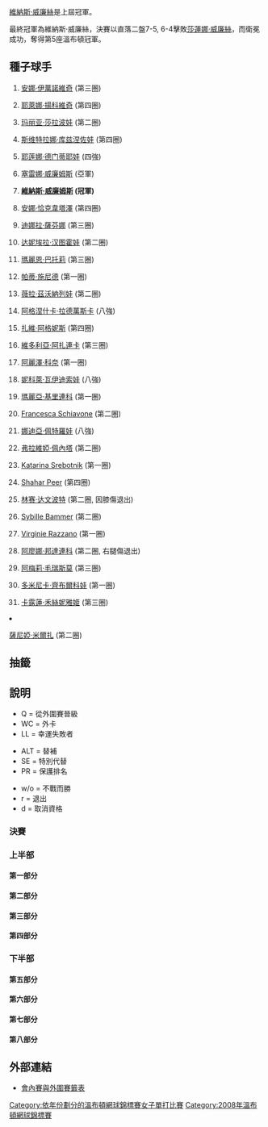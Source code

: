 {{noteTA
|G1=Tennis
|1=zh-hans:圈;zh-hant:轮
|2=zh-hans:半区;zh-hant:半部;
|3=zh-hans:半决赛;zh-hk:準決賽;zh-tw:四強;
|4=zh-hans:半準决赛;zh-hk:半準決賽;zh-tw:八強;
|5=zh-hans:温布尔登;zh-hk:溫布頓;zh-tw:溫布頓;
}}

{{GrandSlamEvents|2008|溫布頓網球錦標賽|
 | defchamp = {{flagicon|USA}} [[維納斯·威廉絲|維納斯·威廉絲]]
 | champ = {{flagicon|USA}} [[維納斯·威廉絲|維納斯·威廉絲]]
 | runner = {{flagicon|USA}} [[莎蓮娜·威廉絲|莎蓮娜·威廉絲]]
 | score = 7-5, 6-4
}}

{{noteTA|G1=Tennis}}

{{main|2008年溫布頓網球錦標賽}}

[[維納斯·威廉絲|維納斯·威廉絲]]是上屆冠軍。

最終冠軍為維納斯·威廉絲，決賽以直落二盤7-5, 6-4擊敗[[莎蓮娜·威廉絲|莎蓮娜·威廉絲]]，而衛冕成功，奪得第5座溫布頓冠軍。

== 種子球手 ==
{{col-begin}}
{{col-2}}
#{{flagicon|SRB}} [[安娜·伊萬諾維奇|安娜·伊萬諾維奇]] (第三圈)
#{{flagicon|SRB}} [[耶萊娜·揚科維奇|耶萊娜·揚科維奇]] (第四圈)
#{{flagicon|RUS}} [[玛丽亚·莎拉波娃|玛丽亚·莎拉波娃]] (第二圈)
#{{flagicon|RUS}} [[斯维特拉娜·库兹涅佐娃|斯维特拉娜·库兹涅佐娃]] (第四圈)
#{{flagicon|RUS}} [[耶莲娜·德门蒂耶娃|耶莲娜·德门蒂耶娃]] (四強)
#{{flagicon|USA}} [[塞雷娜·威廉姆斯|塞雷娜·威廉姆斯]] (亞軍)
#{{flagicon|USA}} '''[[維納斯·威廉姆斯|維納斯·威廉姆斯]] (冠軍)'''
#{{flagicon|RUS}} [[安娜·恰克韋塔澤|安娜·恰克韋塔澤]] (第四圈)
#{{flagicon|RUS}} [[迪娜拉·薩芬娜|迪娜拉·薩芬娜]] (第三圈)
#{{flagicon|SVK}} [[达妮埃拉·汉图霍娃|达妮埃拉·汉图霍娃]] (第二圈)
#{{flagicon|FRA}} [[瑪麗恩·巴托莉|瑪麗恩·巴托莉]] (第三圈)
#{{flagicon|SUI}} [[帕蒂·施尼德|帕蒂·施尼德]] (第一圈)
#{{flagicon|RUS}} [[薇拉·茲沃納列娃|薇拉·茲沃納列娃]] (第二圈)
#{{flagicon|POL}} [[阿格涅什卡·拉德萬斯卡|阿格涅什卡·拉德萬斯卡]] (八強)
#{{flagicon|HUN}} [[扎維·阿格妮斯|扎維·阿格妮斯]] (第四圈)
#{{flagicon|BLR}} [[維多利亞·阿扎連卡|維多利亞·阿扎連卡]] (第三圈)
{{col-2}}
<ol start="17">
<li>{{flagicon|FRA}} [[阿麗澤·科奈|阿麗澤·科奈]] (第一圈)
<li>{{flagicon|CZE}} [[妮科萊·瓦伊迪索娃|妮科萊·瓦伊迪索娃]] (八強)
<li>{{flagicon|RUS}} [[瑪麗亞·基里連科|瑪麗亞·基里連科]] (第一圈)
<li>{{flagicon|ITA}} [[弗蘭切斯卡·斯基亞沃內|Francesca Schiavone]] (第二圈)
<li>{{flagicon|RUS}} [[娜迪亞·佩特羅娃|娜迪亞·佩特羅娃]] (八強)
<li>{{flagicon|ITA}} [[弗拉維婭·佩內塔|弗拉維婭·佩內塔]] (第二圈)
<li>{{flagicon|SLO}} [[卡塔琳娜·斯雷博特尼克|Katarina Srebotnik]] (第一圈)
<li>{{flagicon|ISR}} [[莎哈爾·皮爾|Shahar Peer]] (第四圈)
<li>{{flagicon|USA}} [[林赛·达文波特|林赛·达文波特]] (第二圈, 因膝傷退出)
<li>{{flagicon|AUT}} [[西比爾·巴默爾|Sybille Bammer]] (第二圈)
<li>{{flagicon|FRA}} [[維吉妮·拉扎諾|Virginie Razzano]] (第一圈)
<li>{{flagicon|UKR}} [[阿廖娜·邦達連科|阿廖娜·邦達連科]] (第二圈, 右腿傷退出)
<li>{{flagicon|FRA}} [[阿梅莉·毛瑞斯莫|阿梅莉·毛瑞斯莫]] (第三圈)
<li>{{flagicon|SVK}} [[多米尼卡·齊布爾科娃|多米尼卡·齊布爾科娃]] (第一圈)
<li>{{flagicon|DEN}} [[卡露蓮·禾絲妮雅姬|卡露蓮·禾絲妮雅姬]] (第三圈)
<li>{{flagicon|IND}} [[薩尼婭·米爾扎|薩尼婭·米爾扎]] (第二圈)
{{col-end}}

== 抽籤 ==

== 說明 ==
{{col-begin}}
{{col-3}}
* Q = 從外圍賽晉級
* WC = 外卡
* LL = 幸運失敗者
{{col-3}}
* ALT = 替補
* SE = 特別代替
* PR = 保護排名
{{col-3}}
* w/o = 不戰而勝
* r = 退出
* d = 取消資格
{{col-end}}
=== 決賽 ===
{{8TeamBracket-Tennis3
| RD1=八強
| RD2=準決賽
| RD3=決賽

| team-width=175

| RD1-team1={{flagicon|CHN}} '''[[鄭潔|鄭]]
| RD1-seed1=WC
| RD1-score1-1='''6
| RD1-score1-2=5
| RD1-score1-3='''6
| RD1-team2={{flagicon|CZE}} [[妮科萊·瓦伊迪索娃|瓦伊迪索娃]]
| RD1-seed2=18
| RD1-score2-1=2
| RD1-score2-2='''7
| RD1-score2-3=1

| RD1-team3={{flagicon|POL}} [[阿格涅什卡·拉德萬斯卡|拉德萬斯卡]]
| RD1-seed3=14
| RD1-score3-1=4
| RD1-score3-2=0
| RD1-score3-3= 
| RD1-team4={{flagicon|USA}} '''[[塞雷娜·威廉姆斯|S威廉姆斯]]'''
| RD1-seed4=6
| RD1-score4-1='''6
| RD1-score4-2='''6
| RD1-score4-3= 

| RD1-team5={{flagicon|RUS}} '''[[耶莲娜·德门蒂耶娃|德门蒂耶娃]]
| RD1-seed5=5
| RD1-score5-1='''6
| RD1-score5-2=6<sup>6</sup>
| RD1-score5-3='''6
| RD1-team6={{flagicon|RUS}} [[娜迪亞·佩特羅娃|佩特羅娃]]
| RD1-seed6=21
| RD1-score6-1=1
| RD1-score6-2='''7
| RD1-score6-3=3

| RD1-team7={{flagicon|USA}} '''[[維納斯·威廉姆斯|V威廉姆斯]]'''
| RD1-seed7=7
| RD1-score7-1='''6
| RD1-score7-2='''6
| RD1-score7-3= 
| RD1-team8= {{flagicon|THA}} [[撻瑪茵·塔娜蘇甘|Tamarine Tanasugarn]]
| RD1-seed8= 
| RD1-score8-1=4
| RD1-score8-2=3
| RD1-score8-3= 

| RD2-team1={{flagicon|CHN}} [[鄭潔|鄭]]
| RD2-seed1=WC
| RD2-score1-1=2
| RD2-score1-2=6<sup>5</sup>
| RD2-score1-3= 
| RD2-team2={{flagicon|USA}} '''[[塞雷娜·威廉姆斯|S威廉姆斯]]'''
| RD2-seed2=6
| RD2-score2-1='''6
| RD2-score2-2='''7
| RD2-score2-3= 

| RD2-team3={{flagicon|RUS}} [[耶莲娜·德门蒂耶娃|德门蒂耶娃]]
| RD2-seed3=5
| RD2-score3-1=1
| RD2-score3-2=6<sup>3</sup>
| RD2-score3-3= 
| RD2-team4={{flagicon|USA}} '''[[維納斯·威廉姆斯|V威廉姆斯]]'''
| RD2-seed4=7
| RD2-score4-1='''6
| RD2-score4-2='''7
| RD2-score4-3= 

| RD3-team1={{flagicon|USA}} [[塞雷娜·威廉姆斯|S威廉姆斯]]
| RD3-seed1=6
| RD3-score1-1=5
| RD3-score1-2=4
| RD3-score1-3= 
| RD3-team2={{flagicon|USA}} '''[[維納斯·威廉姆斯|V威廉姆斯]]'''
| RD3-seed2=7
| RD3-score2-1='''7
| RD3-score2-2='''6
| RD3-score2-3= 
}}

=== 上半部 ===
==== 第一部分 ====
{{16TeamBracket-Compact-Tennis3
| RD1=第一圈
| RD2=第二圈
| RD3=第三圈
| RD4=第四圈

| RD1-team01={{flagicon|SRB}} '''[[安娜·伊萬諾維奇|伊萬諾維奇]]
| RD1-seed01=1
| RD1-score01-1='''6
| RD1-score01-2='''6
| RD1-score01-3= 
| RD1-team02={{flagicon|PAR}} [[Rossana_de_los_Ríos|R de los Ríos]]
| RD1-seed02= 
| RD1-score02-1=1
| RD1-score02-2=2
| RD1-score02-3= 

| RD1-team03={{flagicon|FRA}} '''[[納塔莉·德希|德希]]
| RD1-seed03= 
| RD1-score03-1=6<sup>7</sup>
| RD1-score03-2='''6
| RD1-score03-3='''6
| RD1-team04={{flagicon|CHN}} [[袁夢|袁]]
| RD1-seed04= 
| RD1-score04-1='''7
| RD1-score04-2=3
| RD1-score04-3=0

| RD1-team05={{flagicon|GBR}} '''[[Elena_Baltacha|E Baltacha]]
| RD1-seed05=WC
| RD1-score05-1='''6
| RD1-score05-2=2
| RD1-score05-3='''7
| RD1-team06={{flagicon|GER}} [[Angelique_Kerber|A Kerber]]
| RD1-seed06= 
| RD1-score06-1=3
| RD1-score06-2='''6
| RD1-score06-3=5

| RD1-team07={{flagicon|CHN}} '''[[鄭潔|鄭]]
| RD1-seed07=WC
| RD1-score07-1='''6
| RD1-score07-2='''6
| RD1-score07-3= 
| RD1-team08= {{flagicon|SVK}} [[多米尼卡·齊布爾科娃|齊布爾科娃]]
| RD1-seed08=30
| RD1-score08-1=4
| RD1-score08-2=3
| RD1-score08-3= 

| RD1-team09={{flagicon|ITA}} '''[[Francesca_Schiavone|F Schiavone]]
| RD1-seed09=20
| RD1-score09-1='''6
| RD1-score09-2=5
| RD1-score09-3='''10
| RD1-team10={{flagicon|AUT}} [[達美拉·柏絲克|柏絲克]]
| RD1-seed10= 
| RD1-score10-1=3
| RD1-score10-2='''7
| RD1-score10-3=8

| RD1-team11={{flagicon|CHN}} [[晏紫|晏]]
| RD1-seed11= 
| RD1-score11-1=3
| RD1-score11-2=0
| RD1-score11-3= 
| RD1-team12={{flagicon|ESP}} '''[[Anabel_Medina_Garrigues|A Medina Garrigues]]
| RD1-seed12= 
| RD1-score12-1='''6
| RD1-score12-2='''6
| RD1-score12-3= 

| RD1-team13={{flagicon|ROU}} '''[[Monica_Niculescu|M Niculescu]]
| RD1-seed13= 
| RD1-score13-1=1
| RD1-score13-2='''6
| RD1-score13-3='''6
| RD1-team14={{flagicon|SVK}} [[Magdaléna_Rybáriková|M Rybarikova]]
| RD1-seed14=Q
| RD1-score14-1='''6
| RD1-score14-2=3
| RD1-score14-3=4

| RD1-team15={{flagicon|ITA}} [[塔蒂亞娜·加爾賓|加爾賓]]
| RD1-seed15= 
| RD1-score15-1=1
| RD1-score15-2=3
| RD1-score15-3= 
| RD1-team16={{flagicon|HUN}} '''[[扎維·阿格妮斯|阿格妮斯]]
| RD1-seed16=15
| RD1-score16-1='''6
| RD1-score16-2='''6
| RD1-score16-3= 

| RD2-team01={{flagicon|SRB}} '''[[安娜·伊萬諾維奇|伊萬諾維奇]]
| RD2-seed01=1
| RD2-score01-1=6<sup>2</sup>
| RD2-score01-2='''7
| RD2-score01-3='''10
| RD2-team02={{flagicon|FRA}} [[納塔莉·德希|德希]]
| RD2-seed02= 
| RD2-score02-1='''7
| RD2-score02-2=6<sup>3</sup>
| RD2-score02-3=8

| RD2-team03={{flagicon|GBR}} [[Elena_Baltacha|E Baltacha]]
| RD2-seed03=WC
| RD2-score03-1=2
| RD2-score03-2=5
| RD2-score03-3= 
| RD2-team04={{flagicon|CHN}} '''[[鄭潔|鄭]]
| RD2-seed04=WC
| RD2-score04-1='''6
| RD2-score04-2='''7
| RD2-score04-3= 

| RD2-team05={{flagicon|ITA}} [[Francesca_Schiavone|F Schiavone]]
| RD2-seed05=20
| RD2-score05-1='''6
| RD2-score05-2=5
| RD2-score05-3=7
| RD2-team06={{flagicon|ESP}} '''[[Anabel_Medina_Garrigues|A Medina Garrigues]]
| RD2-seed06= 
| RD2-score06-1=3
| RD2-score06-2='''7
| RD2-score06-3='''9

| RD2-team07={{flagicon|ROU}} [[Monica_Niculescu|M Niculescu]]
| RD2-seed07= 
| RD2-score07-1='''7
| RD2-score07-2=5
| RD2-score07-3=2
| RD2-team08={{flagicon|HUN}} '''[[扎維·阿格妮斯|阿格妮斯]]
| RD2-seed08=15
| RD2-score08-1=5
| RD2-score08-2='''7
| RD2-score08-3='''6

| RD3-team01={{flagicon|SRB}} [[安娜·伊萬諾維奇|伊萬諾維奇]]
| RD3-seed01=1
| RD3-score01-1=1
| RD3-score01-2=4
| RD3-score01-3= 
| RD3-team02={{flagicon|CHN}} '''[[鄭潔|鄭]]
| RD3-seed02=WC
| RD3-score02-1='''6
| RD3-score02-2='''6
| RD3-score02-3= 

| RD3-team03={{flagicon|ESP}} [[Anabel_Medina_Garrigues|A Medina Garrigues]]
| RD3-seed03= 
| RD3-score03-1=6<sup>5</sup>
| RD3-score03-2='''6
| RD3-score03-3=2
| RD3-team04={{flagicon|HUN}} '''[[扎維·阿格妮斯|阿格妮斯]]
| RD3-seed04=15
| RD3-score04-1='''7
| RD3-score04-2=2
| RD3-score04-3='''6

| RD4-team01={{flagicon|CHN}} '''[[鄭潔|鄭]]
| RD4-seed01=WC
| RD4-score01-1='''6'''
| RD4-score01-2='''6'''
| RD4-score01-3= 
| RD4-team02={{flagicon|HUN}} [[扎維·阿格妮斯|阿格妮斯]]
| RD4-seed02=15
| RD4-score02-1=3
| RD4-score02-2=4
| RD4-score02-3= 
}}

==== 第二部分 ====
{{16TeamBracket-Compact-Tennis3
| RD1=第一圈
| RD2=第二圈
| RD3=第三圈
| RD4=第四圈

| RD1-team01={{flagicon|SUI}} [[帕蒂·施尼德|施尼德]]
| RD1-seed01=12
| RD1-score01-1=4
| RD1-score01-2='''6
| RD1-score01-3=1
| RD1-team02={{flagicon|AUS}} '''[[Casey_Dellacqua|C Dellacqua]]
| RD1-seed02= 
| RD1-score02-1='''6
| RD1-score02-2=3
| RD1-score02-3='''6

| RD1-team03={{flagicon|UZB}} [[Akgul_Amanmuradova|A Amanmuradova]]
| RD1-seed03= 
| RD1-score03-1=5
| RD1-score03-2=4
| RD1-score03-3= 
| RD1-team04={{flagicon|FRA}} '''[[保琳·巴曼迪耶|巴曼迪耶]]
| RD1-seed04= 
| RD1-score04-1='''7
| RD1-score04-2='''6
| RD1-score04-3= 

| RD1-team05={{flagicon|AUS}} '''[[薩曼莎·斯托瑟|斯托瑟]]
| RD1-seed05=WC
| RD1-score05-1='''6
| RD1-score05-2='''6
| RD1-score05-3= 
| RD1-team06={{flagicon|ROU}} [[Ioana_Raluca_Olaru|IR Olaru]]
| RD1-seed06= 
| RD1-score06-1=2
| RD1-score06-2=2
| RD1-score06-3= 

| RD1-team07={{flagicon|CZE}} [[Zuzana_Ondrášková|Z Ondrášková]]
| RD1-seed07=Q
| RD1-score07-1=2
| RD1-score07-2=2
| RD1-score07-3= 
| RD1-team08={{flagicon|CZE}} '''[[妮科萊·瓦伊迪索娃|瓦伊迪索娃]]
| RD1-seed08=18
| RD1-score08-1='''6
| RD1-score08-2='''6
| RD1-score08-3= 

| RD1-team09={{flagicon|FRA}} [[Virginie_Razzano|V Razzano]]
| RD1-seed09=27
| RD1-score09-1='''6
| RD1-score09-2=2
| RD1-score09-3=4
| RD1-team10='''{{flagicon|RUS}} [[Evgeniya_Rodina|E Rodina]]'''
| RD1-seed10= 
| RD1-score10-1=0
| RD1-score10-2='''6
| RD1-score10-3='''6

| RD1-team11={{flagicon|ESP}} [[Nuria_Llagostera_Vives|N Llagostera Vives]]
| RD1-seed11= 
| RD1-score11-1='''7
| RD1-score11-2=4
| RD1-score11-3=4
| RD1-team12={{flagicon|RUS}} '''[[艾蓮娜·費絲蓮娜|費絲蓮娜]]
| RD1-seed12= 
| RD1-score12-1=6<sup>6</sup>
| RD1-score12-2='''6
| RD1-score12-3='''6

| RD1-team13={{flagicon|AUT}} [[Yvonne_Meusburger|Y Meusburger]]
| RD1-seed13= 
| RD1-score13-1=1
| RD1-score13-2=2
| RD1-score13-3= 
| RD1-team14={{flagicon|ROU}} '''[[Edina_Gallovits|E Gallovits]]
| RD1-seed14= 
| RD1-score14-1='''6
| RD1-score14-2='''6
| RD1-score14-3= 

| RD1-team15={{flagicon|CAN}} [[Stéphanie_Dubois|S Dubois]]
| RD1-seed15= 
| RD1-score15-1='''6
| RD1-score15-2=1
| RD1-score15-3=6
| RD1-team16={{flagicon|RUS}} '''[[安娜·恰克韋塔澤|恰克韋塔澤]]
| RD1-seed16=8
| RD1-score16-1=2
| RD1-score16-2='''6
| RD1-score16-3='''8

| RD2-team01={{flagicon|AUS}} '''[[Casey_Dellacqua|C Dellacqua]]
| RD2-seed01= 
| RD2-score01-1=1
| RD2-score01-2='''6
| RD2-score01-3='''6
| RD2-team02={{flagicon|FRA}} [[保琳·巴曼迪耶|巴曼迪耶]]
| RD2-seed02= 
| RD2-score02-1='''6
| RD2-score02-2=2
| RD2-score02-3=3

| RD2-team03={{flagicon|AUS}} [[薩曼莎·斯托瑟|斯托瑟]]
| RD2-seed03=WC
| RD2-score03-1=2
| RD2-score03-2='''6
| RD2-score03-3=4
| RD2-team04={{flagicon|CZE}} '''[[妮科萊·瓦伊迪索娃|瓦伊迪索娃]]
| RD2-seed04=18
| RD2-score04-1='''6
| RD2-score04-2=0
| RD2-score04-3='''6

| RD2-team05={{flagicon|RUS}} '''[[Evgeniya_Rodina|E Rodina]]
| RD2-seed05= 
| RD2-score05-1='''6
| RD2-score05-2='''7
| RD2-score05-3= 
| RD2-team06={{flagicon|RUS}} [[艾蓮娜·費絲蓮娜|費絲蓮娜]]
| RD2-seed06= 
| RD2-score06-1=1
| RD2-score06-2=6<sup>0</sup>
| RD2-score06-3= 

| RD2-team07={{flagicon|ROU}} [[Edina_Gallovits|E Gallovits]]
| RD2-seed07= 
| RD2-score07-1=4
| RD2-score07-2=2
| RD2-score07-3= 
| RD2-team08={{flagicon|RUS}} '''[[安娜·恰克韋塔澤|恰克韋塔澤]]
| RD2-seed08=8
| RD2-score08-1='''6
| RD2-score08-2='''6
| RD2-score08-3= 

| RD3-team01={{flagicon|AUS}} [[Casey_Dellacqua|C Dellacqua]]
| RD3-seed01= 
| RD3-score01-1=2
| RD3-score01-2=4
| RD3-score01-3= 
| RD3-team02={{flagicon|CZE}} '''[[妮科萊·瓦伊迪索娃|瓦伊迪索娃]]
| RD3-seed02=18
| RD3-score02-1='''6
| RD3-score02-2='''6
| RD3-score02-3= 

| RD3-team03={{flagicon|RUS}} [[Evgeniya_Rodina|E Rodina]]
| RD3-seed03= 
| RD3-score03-1=4
| RD3-score03-2=3
| RD3-score03-3= 
| RD3-team04={{flagicon|RUS}} '''[[安娜·恰克韋塔澤|恰克韋塔澤]]
| RD3-seed04=8
| RD3-score04-1='''6
| RD3-score04-2='''6
| RD3-score04-3= 

| RD4-team01={{flagicon|CZE}} '''[[妮科萊·瓦伊迪索娃|瓦伊迪索娃]]
| RD4-seed01=18
| RD4-score01-1=4
| RD4-score01-2='''7
| RD4-score01-3='''6
| RD4-team02={{flagicon|RUS}} [[安娜·恰克韋塔澤|恰克韋塔澤]]
| RD4-seed02=8
| RD4-score02-1='''6
| RD4-score02-2=6<sup>0</sup>
| RD4-score02-3=3
}}

==== 第三部分 ====
{{16TeamBracket-Compact-Tennis3
| RD1=第一圈
| RD2=第二圈
| RD3=第三圈
| RD4=第四圈

| RD1-team01={{flagicon|RUS}} '''[[斯维特拉娜·库兹涅佐娃|库兹涅佐娃]]
| RD1-seed01=4
| RD1-score01-1=6<sup>5</sup>
| RD1-score01-2='''7
| RD1-score01-3='''6
| RD1-team02={{flagicon|FRA}} [[Mathilde_Johansson|M Johansson]]
| RD1-seed02=Q
| RD1-score02-1='''7
| RD1-score02-2=5
| RD1-score02-3=3

| RD1-team03={{flagicon|UKR}} '''[[Kateryna_Bondarenko|K Bondarenko]]
| RD1-seed03= 
| RD1-score03-1=1
| RD1-score03-2='''6
| RD1-score03-3='''6
| RD1-team04={{flagicon|JPN}} [[Rika_Fujiwara|R Fujiwara]]
| RD1-seed04=Q
| RD1-score04-1='''6
| RD1-score04-2=4
| RD1-score04-3=3

| RD1-team05={{flagicon|FRA}} [[Camille_Pin|C Pin]]
| RD1-seed05= 
| RD1-score05-1=5
| RD1-score05-2='''6
| RD1-score05-3=5
| RD1-team06={{flagicon|CZE}} '''[[Barbora_Záhlavová-Strýcová|B Záhlavová-Strýcová]]
| RD1-seed06=Q
| RD1-score06-1='''7
| RD1-score06-2=4
| RD1-score06-3='''7

| RD1-team07={{flagicon|GBR}} [[Melanie_South|M South]]
| RD1-seed07=WC
| RD1-score07-1=3
| RD1-score07-2='''7
| RD1-score07-3=4
| RD1-team08={{flagicon|UKR}} '''[[阿廖娜·邦達連科|邦達連科]]
| RD1-seed08=28
| RD1-score08-1='''6
| RD1-score08-2=6<sup>1</sup>
| RD1-score08-3='''6

| RD1-team09={{flagicon|FRA}} [[阿麗澤·科奈|科奈]]
| RD1-seed09=17
| RD1-score09-1=6<sup>6</sup>
| RD1-score09-2=6<sup>4</sup>
| RD1-score09-3= 
| RD1-team10={{flagicon|RUS}} '''[[Anastasia_Pavlyuchenkova|A Pavlyuchenkova]]
| RD1-seed10=Q
| RD1-score10-1='''7
| RD1-score10-2='''7
| RD1-score10-3= 

| RD1-team11={{flagicon|AUS}} [[Anastasia_Rodionova|A Rodionova]]
| RD1-seed11= 
| RD1-score11-1='''6
| RD1-score11-2=0
| RD1-score11-3=1
| RD1-team12={{flagicon|CHN}} '''[[李娜_(網球運動員)|李]]
| RD1-seed12= 
| RD1-score12-1=3
| RD1-score12-2='''6
| RD1-score12-3='''6

| RD1-team13={{flagicon|POL}} '''[[Marta_Domachowska|M Domachowska]]
| RD1-seed13= 
| RD1-score13-1='''6
| RD1-score13-2=3
| RD1-score13-3='''6
| RD1-team14={{flagicon|USA}} [[Jill_Craybas|J Craybas]]
| RD1-seed14= 
| RD1-score14-1=1
| RD1-score14-2='''6
| RD1-score14-3=4

| RD1-team15={{flagicon|CZE}} [[Iveta_Benešová|I Benešová]]
| RD1-seed15= 
| RD1-score15-1=3
| RD1-score15-2=0
| RD1-score15-3= 
| RD1-team16={{flagicon|POL}} '''[[阿格涅什卡·拉德萬斯卡|拉德萬斯卡]]
| RD1-seed16=14
| RD1-score16-1='''6
| RD1-score16-2='''6
| RD1-score16-3= 

| RD2-team01={{flagicon|RUS}} '''[[斯维特拉娜·库兹涅佐娃|库兹涅佐娃]]
| RD2-seed01=4
| RD2-score01-1='''6
| RD2-score01-2='''6
| RD2-score01-3= 
| RD2-team02={{flagicon|UKR}} [[Kateryna_Bondarenko|K Bondarenko]]
| RD2-seed02= 
| RD2-score02-1=2
| RD2-score02-2=3
| RD2-score02-3= 

| RD2-team03={{flagicon|CZE}} '''[[Barbora_Záhlavová-Strýcová|B Záhlavová-Strýcová]]
| RD2-seed03=Q
| RD2-score03-1='''6
| RD2-score03-2=3
| RD2-score03-3= 
| RD2-team04={{flagicon|UKR}} [[阿廖娜·邦達連科|邦達連科]]
| RD2-seed04=28
| RD2-score04-1=3
| RD2-score04-2=0
| RD2-score04-3=r

| RD2-team05={{flagicon|RUS}} '''[[Anastasia_Pavlyuchenkova|A Pavlyuchenkova]]
| RD2-seed05=Q
| RD2-score05-1='''6
| RD2-score05-2='''6
| RD2-score05-3= 
| RD2-team06={{flagicon|CHN}} [[李娜_(網球運動員)|李]]
| RD2-seed06= 
| RD2-score06-1=2
| RD2-score06-2=4
| RD2-score06-3= 

| RD2-team07={{flagicon|POL}} [[Marta_Domachowska|M Domachowska]]
| RD2-seed07= 
| RD2-score07-1=1
| RD2-score07-2=3
| RD2-score07-3= 
| RD2-team08={{flagicon|POL}} '''[[阿格涅什卡·拉德萬斯卡|拉德萬斯卡]]
| RD2-seed08=14
| RD2-score08-1='''6
| RD2-score08-2='''6
| RD2-score08-3= 

| RD3-team01={{flagicon|RUS}} '''[[斯维特拉娜·库兹涅佐娃|库兹涅佐娃]]
| RD3-seed01=4
| RD3-score01-1='''6
| RD3-score01-2='''6
| RD3-score01-3= 
| RD3-team02={{flagicon|CZE}} [[Barbora_Záhlavová-Strýcová|B Záhlavová-Strýcová]]
| RD3-seed02=Q
| RD3-score02-1=2
| RD3-score02-2=4
| RD3-score02-3= 

| RD3-team03={{flagicon|RUS}} [[Anastasia_Pavlyuchenkova|A Pavlyuchenkova]]
| RD3-seed03=Q
| RD3-score03-1=3
| RD3-score03-2=2
| RD3-score03-3= 
| RD3-team04={{flagicon|POL}} '''[[阿格涅什卡·拉德萬斯卡|拉德萬斯卡]]
| RD3-seed04=14
| RD3-score04-1='''6
| RD3-score04-2='''6
| RD3-score04-3= 

| RD4-team01={{flagicon|RUS}} [[斯维特拉娜·库兹涅佐娃|库兹涅佐娃]]
| RD4-seed01=4
| RD4-score01-1=4
| RD4-score01-2='''6
| RD4-score01-3=5
| RD4-team02={{flagicon|POL}} '''[[阿格涅什卡·拉德萬斯卡|拉德萬斯卡]]
| RD4-seed02=14
| RD4-score02-1='''6
| RD4-score02-2=1
| RD4-score02-3='''7
}}

==== 第四部分 ====
{{16TeamBracket-Compact-Tennis3
| RD1=第一圈
| RD2=第二圈
| RD3=第三圈
| RD4=第四圈

| RD1-team01={{flagicon|FRA}} '''[[瑪麗恩·巴托莉|巴托莉]]
| RD1-seed01=11
| RD1-score01-1='''6
| RD1-score01-2='''6
| RD1-score01-3= 
| RD1-team02={{flagicon|GER}} [[Sabine_Lisicki|S Lisicki]]
| RD1-seed02= 
| RD1-score02-1=2
| RD1-score02-2=4
| RD1-score02-3= 

| RD1-team03={{flagicon|UKR}} '''[[Tatiana_Perebiynis|T Perebiynis]]
| RD1-seed03= 
| RD1-score03-1='''6
| RD1-score03-2=0
| RD1-score03-3='''6
| RD1-team04={{flagicon|CZE}} [[佩特拉·克維托娃|克維托娃]]
| RD1-seed04= 
| RD1-score04-1=4
| RD1-score04-2='''6
| RD1-score04-3=4

| RD1-team05={{flagicon|USA}} '''[[Bethanie_Mattek|B Mattek]]
| RD1-seed05= 
| RD1-score05-1=5
| RD1-score05-2='''6
| RD1-score05-3='''6
| RD1-team06={{flagicon|FRA}} [[Séverine_Brémond|S Brémond]]
| RD1-seed06=Q
| RD1-score06-1='''7
| RD1-score06-2=0
| RD1-score06-3=1

| RD1-team07={{flagicon|RUS}} '''[[Vera_Dushevina|V Dushevina]]
| RD1-seed07= 
| RD1-score07-1='''6
| RD1-score07-2='''6
| RD1-score07-3= 
| RD1-team08={{flagicon|RUS}} [[瑪麗亞·基里連科|基里連科]]
| RD1-seed08=19
| RD1-score08-1=3
| RD1-score08-2=3
| RD1-score08-3= 

| RD1-team09={{flagicon|FRA}} '''[[阿梅莉·毛瑞斯莫|毛瑞斯莫]]
| RD1-seed09=29
| RD1-score09-1='''6
| RD1-score09-2='''6
| RD1-score09-3= 
| RD1-team10={{flagicon|USA}} [[Ashley_Harkleroad|A Harkleroad]]
| RD1-seed10= 
| RD1-score10-1=4
| RD1-score10-2=3
| RD1-score10-3= 

| RD1-team11={{flagicon|VEN}} [[Milagros_Sequera|M Sequera]]
| RD1-seed11= 
| RD1-score11-1=1
| RD1-score11-2=4
| RD1-score11-3= 
| RD1-team12={{flagicon|ESP}} '''[[Virginia_Ruano_Pascual|V Ruano Pascual]]
| RD1-seed12= 
| RD1-score12-1='''6
| RD1-score12-2='''6
| RD1-score12-3= 

| RD1-team13={{flagicon|CZE}} [[Klára_Zakopalová|K Zakopalova]]
| RD1-seed13= 
| RD1-score13-1=1
| RD1-score13-2=4
| RD1-score13-3= 
| RD1-team14={{flagicon|POL}} '''[[Urszula_Radwańska|U Radwańska]]
| RD1-seed14=WC
| RD1-score14-1='''6
| RD1-score14-2='''6
| RD1-score14-3= 

| RD1-team15={{flagicon|EST}} [[Kaia_Kanepi|K Kanepi]]
| RD1-seed15= 
| RD1-score15-1=5
| RD1-score15-2=3
| RD1-score15-3= 
| RD1-team16={{flagicon|USA}} '''[[塞雷娜·威廉姆斯|S威廉姆斯]]
| RD1-seed16=6
| RD1-score16-1='''7
| RD1-score16-2='''6
| RD1-score16-3= 

| RD2-team01={{flagicon|FRA}} '''[[瑪麗恩·巴托莉|巴托莉]]
| RD2-seed01=11
| RD2-score01-1='''6
| RD2-score01-2='''7
| RD2-score01-3= 
| RD2-team02={{flagicon|UKR}} [[Tatiana_Perebiynis|T Perebiynis]]
| RD2-seed02= 
| RD2-score02-1=2
| RD2-score02-2=5
| RD2-score02-3= 

| RD2-team03={{flagicon|USA}} '''[[Bethanie_Mattek|B Mattek]]
| RD2-seed03= 
| RD2-score03-1='''7
| RD2-score03-2='''6
| RD2-score03-3= 
| RD2-team04={{flagicon|RUS}} [[Vera_Dushevina|V Dushevina]]
| RD2-seed04= 
| RD2-score04-1=6<sup>6</sup>
| RD2-score04-2=4
| RD2-score04-3= 

| RD2-team05={{flagicon|FRA}} '''[[阿梅莉·毛瑞斯莫|毛瑞斯莫]]
| RD2-seed05=29
| RD2-score05-1=4
| RD2-score05-2='''6
| RD2-score05-3='''6
| RD2-team06={{flagicon|ESP}} [[Virginia_Ruano_Pascual|V Ruano Pascual]]
| RD2-seed06= 
| RD2-score06-1='''6
| RD2-score06-2=1
| RD2-score06-3=1

| RD2-team07={{flagicon|POL}} [[Urszula_Radwańska|U Radwańska]]
| RD2-seed07=WC
| RD2-score07-1=4
| RD2-score07-2=4
| RD2-score07-3= 
| RD2-team08={{flagicon|USA}} '''[[塞雷娜·威廉姆斯|S威廉姆斯]]
| RD2-seed08=6
| RD2-score08-1='''6
| RD2-score08-2='''6
| RD2-score08-3= 

| RD3-team01={{flagicon|FRA}} [[瑪麗恩·巴托莉|巴托莉]]
| RD3-seed01=11
| RD3-score01-1=4
| RD3-score01-2=1
| RD3-score01-3= 
| RD3-team02={{flagicon|USA}} '''[[Bethanie_Mattek|B Mattek]]
| RD3-seed02= 
| RD3-score02-1='''6
| RD3-score02-2='''6
| RD3-score02-3= 

| RD3-team03={{flagicon|FRA}} [[阿梅莉·毛瑞斯莫|毛瑞斯莫]]
| RD3-seed03=29
| RD3-score03-1=6<sup>5</sup>
| RD3-score03-2=1
| RD3-score03-3= 
| RD3-team04={{flagicon|USA}} '''[[塞雷娜·威廉姆斯|S威廉姆斯]]
| RD3-seed04=6
| RD3-score04-1='''7
| RD3-score04-2='''6
| RD3-score04-3= 

| RD4-team01={{flagicon|USA}} [[Bethanie_Mattek|B Mattek]]
| RD4-seed01= 
| RD4-score01-1=3
| RD4-score01-2=3
| RD4-score01-3= 
| RD4-team02={{flagicon|USA}} '''[[塞雷娜·威廉姆斯|S威廉姆斯]]
| RD4-seed02=6
| RD4-score02-1='''6
| RD4-score02-2='''6
| RD4-score02-3= 
}}

=== 下半部 ===
==== 第五部分 ====
{{16TeamBracket-Compact-Tennis3
| RD1=第一圈
| RD2=第二圈
| RD3=第三圈
| RD4=第四圈

| RD1-team01={{flagicon|RUS}} '''[[耶莲娜·德门蒂耶娃|德门蒂耶娃]]
| RD1-seed01=5
| RD1-score01-1='''6
| RD1-score01-2=6<sup>7</sup>
| RD1-score01-3='''6
| RD1-team02={{flagicon|ITA}} [[Maria_Elena_Camerin|ME Camerin]]
| RD1-seed02=Q
| RD1-score02-1=3
| RD1-score02-2='''7
| RD1-score02-3=3

| RD1-team03={{flagicon|USA}} [[Julie_Ditty|J Ditty]]
| RD1-seed03= 
| RD1-score03-1=5
| RD1-score03-2=3
| RD1-score03-3= 
| RD1-team04={{flagicon|SUI}} '''[[Timea_Bacsinszky|T Bacsinszky]]
| RD1-seed04= 
| RD1-score04-1='''7
| RD1-score04-2='''6
| RD1-score04-3= 

| RD1-team05={{flagicon|ARG}} '''[[姬絲拉·杜高|杜高]]
| RD1-seed05= 
| RD1-score05-1=1
| RD1-score05-2='''6
| RD1-score05-3='''6
| RD1-team06={{flagicon|FRA}} [[Aravane_Rezaï|A Rezai]]
| RD1-seed06= 
| RD1-score06-1='''6
| RD1-score06-2=0
| RD1-score06-3=2

| RD1-team07={{flagicon|CZE}} [[Renata_Voráčová|R Voráčová]]
| RD1-seed07= 
| RD1-score07-1=3
| RD1-score07-2='''7
| RD1-score07-3=3
| RD1-team08={{flagicon|USA}} '''[[林賽·達文波特|達文波特]]
| RD1-seed08=25
| RD1-score08-1='''6
| RD1-score08-2=5
| RD1-score08-3='''6

| RD1-team09={{flagicon|ISR}} '''[[Shahar_Peer|S Peer]]
| RD1-seed09=24
| RD1-score09-1='''6
| RD1-score09-2='''7
| RD1-score09-3= 
| RD1-team10={{flagicon|GBR}} [[Katie_O'Brien|K O'Brien]]
| RD1-seed10=WC
| RD1-score10-1=3
| RD1-score10-2=5
| RD1-score10-3= 

| RD1-team11={{flagicon|CZE}} [[露絲·莎法洛法|莎法洛法]]
| RD1-seed11= 
| RD1-score11-1=3
| RD1-score11-2=6<sup>4</sup>
| RD1-score11-3= 
| RD1-team12={{flagicon|FRA}} '''[[艾米莉·露華|露華]]
| RD1-seed12= 
| RD1-score12-1='''6
| RD1-score12-2='''7
| RD1-score12-3= 

| RD1-team13={{flagicon|FRA}} [[Stéphanie_Cohen-Aloro|S Cohen-Aloro]]
| RD1-seed13= 
| RD1-score13-1=3
| RD1-score13-2=2
| RD1-score13-3= 
| RD1-team14={{flagicon|TPE}} '''[[謝淑薇|謝]]
| RD1-seed14= 
| RD1-score14-1='''6
| RD1-score14-2='''6
| RD1-score14-3= 

| RD1-team15={{flagicon|TPE}} [[詹詠然|詹]]
| RD1-seed15= 
| RD1-score15-1=6<sup>8</sup>
| RD1-score15-2=2
| RD1-score15-3= 
| RD1-team16={{flagicon|RUS}} '''[[迪娜拉·薩芬娜|薩芬娜]]
| RD1-seed16=9
| RD1-score16-1='''7
| RD1-score16-2='''6
| RD1-score16-3= 

| RD2-team01={{flagicon|RUS}} '''[[耶莲娜·德门蒂耶娃|德门蒂耶娃]]
| RD2-seed01=5
| RD2-score01-1=4
| RD2-score01-2='''6
| RD2-score01-3='''6
| RD2-team02={{flagicon|SUI}} [[Timea_Bacsinszky|T Bacsinszky]]
| RD2-seed02= 
| RD2-score02-1='''6
| RD2-score02-2=3
| RD2-score02-3=3

| RD2-team03={{flagicon|ARG}} '''[[姬絲拉·杜高|杜高]]'''
| RD2-seed03= 
| RD2-score03-1=w/o
| RD2-score03-2= 
| RD2-score03-3= 
| RD2-team04={{flagicon|USA}} [[林賽·達文波特|達文波特]]
| RD2-seed04=25
| RD2-score04-1= 
| RD2-score04-2= 
| RD2-score04-3= 

| RD2-team05={{flagicon|ISR}} '''[[Shahar_Peer|S Peer]]
| RD2-seed05=24
| RD2-score05-1='''6
| RD2-score05-2='''6
| RD2-score05-3= 
| RD2-team06={{flagicon|FRA}} [[艾米莉·露華|露華]]
| RD2-seed06= 
| RD2-score06-1=3
| RD2-score06-2=4
| RD2-score06-3= 

| RD2-team07={{flagicon|TPE}} [[謝淑薇|謝]]
| RD2-seed07= 
| RD2-score07-1=3
| RD2-score07-2=2
| RD2-score07-3= 
| RD2-team08={{flagicon|RUS}} '''[[迪娜拉·薩芬娜|薩芬娜]]
| RD2-seed08=9
| RD2-score08-1='''6
| RD2-score08-2='''6
| RD2-score08-3= 

| RD3-team01={{flagicon|RUS}} '''[[耶莲娜·德门蒂耶娃|德门蒂耶娃]]
| RD3-seed01=5
| RD3-score01-1='''7
| RD3-score01-2='''7
| RD3-score01-3= 
| RD3-team02={{flagicon|ARG}} [[姬絲拉·杜高|杜高]]
| RD3-seed02= 
| RD3-score02-1=6<sup>2</sup>
| RD3-score02-2=5
| RD3-score02-3= 

| RD3-team03={{flagicon|ISR}} '''[[Shahar_Peer|S Peer]]
| RD3-seed03=24
| RD3-score03-1='''7
| RD3-score03-2=6<sup>4</sup>
| RD3-score03-3='''8
| RD3-team04={{flagicon|RUS}} [[迪娜拉·薩芬娜|薩芬娜]]
| RD3-seed04=9
| RD3-score04-1=5
| RD3-score04-2='''7
| RD3-score04-3=6

| RD4-team01={{flagicon|RUS}} '''[[耶莲娜·德门蒂耶娃|德门蒂耶娃]]
| RD4-seed01=5
| RD4-score01-1='''6
| RD4-score01-2='''6
| RD4-score01-3= 
| RD4-team02={{flagicon|ISR}} [[Shahar_Peer|S Peer]]
| RD4-seed02=24
| RD4-score02-1=2
| RD4-score02-2=1
| RD4-score02-3= 
}}

==== 第六部分 ====
{{16TeamBracket-Compact-Tennis3
| RD1=第一圈
| RD2=第二圈
| RD3=第三圈
| RD4=第四圈

| RD1-team01={{flagicon|BLR}} '''[[維多利亞·阿扎連卡|阿扎連卡]]
| RD1-seed01=16
| RD1-score01-1='''6
| RD1-score01-2='''6
| RD1-score01-3= 
| RD1-team02={{flagicon|BUL}} [[Tsvetana_Pironkova|T Pironkova]]
| RD1-seed02= 
| RD1-score02-1=1
| RD1-score02-2=1
| RD1-score02-3= 

| RD1-team03={{flagicon|RUS}} [[Ekaterina_Bychkova|E Bychkova]]
| RD1-seed03= 
| RD1-score03-1=4
| RD1-score03-2=4
| RD1-score03-3= 
| RD1-team04={{flagicon|ROU}} '''[[Sorana_Cîrstea|S Cîrstea]]
| RD1-seed04= 
| RD1-score04-1='''6
| RD1-score04-2='''6
| RD1-score04-3= 

| RD1-team05={{flagicon|ITA}} '''[[瑪拉·聖安傑洛|聖安傑洛]]
| RD1-seed05= 
| RD1-score05-1='''7
| RD1-score05-2='''6
| RD1-score05-3= 
| RD1-team06={{flagicon|EST}} [[Maret_Ani|M Ani]]
| RD1-seed06= 
| RD1-score06-1=5
| RD1-score06-2=3
| RD1-score06-3= 

| RD1-team07={{flagicon|BLR}} [[Olga_Govortsova|O Govortsova]]
| RD1-seed07= 
| RD1-score07-1=4
| RD1-score07-2=4
| RD1-score07-3= 
| RD1-team08={{flagicon|RUS}} '''[[娜迪亞·佩特羅娃|佩特羅娃]]
| RD1-seed08=21
| RD1-score08-1='''6
| RD1-score08-2='''6
| RD1-score08-3= 

| RD1-team09={{flagicon|AUT}} '''[[Sybille_Bammer|S Bammer]]'''
| RD1-seed09=26
| RD1-score09-1=4
| RD1-score09-2=4
| RD1-score09-3= 
| RD1-team10={{flagicon|SWE}} [[Sofia_Arvidsson|S Arvidsson]]
| RD1-seed10= 
| RD1-score10-1='''6
| RD1-score10-2=1
| RD1-score10-3=r

| RD1-team11={{flagicon|CHN}} '''[[彭帥|彭]]
| RD1-seed11= 
| RD1-score11-1='''6
| RD1-score11-2='''6
| RD1-score11-3= 
| RD1-team12={{flagicon|UKR}} [[Viktoriya_Kutuzova|V Kutuzova]]
| RD1-seed12=Q
| RD1-score12-1=3
| RD1-score12-2=4
| RD1-score12-3= 

| RD1-team13={{flagicon|RUS}} [[Ekaterina_Makarova|E Makarova]]
| RD1-seed13= 
| RD1-score13-1=0
| RD1-score13-2=4
| RD1-score13-3= 
| RD1-team14={{flagicon|RUS}} '''[[Alla_Kudryavtseva|A Kudryavtseva]]
| RD1-seed14= 
| RD1-score14-1='''6
| RD1-score14-2='''6
| RD1-score14-3= 

| RD1-team15={{flagicon|FRA}} [[Stéphanie_Foretz|S Foretz]]
| RD1-seed15=Q
| RD1-score15-1=1
| RD1-score15-2=4
| RD1-score15-3= 
| RD1-team16={{flagicon|RUS}} '''[[玛丽亚·莎拉波娃|莎拉波娃]]
| RD1-seed16=3
| RD1-score16-1='''6
| RD1-score16-2='''6
| RD1-score16-3= 

| RD2-team01={{flagicon|BLR}} '''[[維多利亞·阿扎連卡|阿扎連卡]]
| RD2-seed01=16
| RD2-score01-1='''6
| RD2-score01-2='''6
| RD2-score01-3= 
| RD2-team02={{flagicon|ROU}} [[Sorana_Cîrstea|S Cîrstea]]
| RD2-seed02= 
| RD2-score02-1=1
| RD2-score02-2=3
| RD2-score02-3= 

| RD2-team03={{flagicon|ITA}} [[Mara_Santangelo|M Santangelo]]
| RD2-seed03= 
| RD2-score03-1=4
| RD2-score03-2=5
| RD2-score03-3= 
| RD2-team04={{flagicon|RUS}} '''[[娜迪亞·佩特羅娃|佩特羅娃]]
| RD2-seed04=21
| RD2-score04-1='''6
| RD2-score04-2='''7
| RD2-score04-3= 

| RD2-team05={{flagicon|AUT}} [[Sybille_Bammer|S Bammer]]
| RD2-seed05=26
| RD2-score05-1=6<sup>7</sup>
| RD2-score05-2='''6
| RD2-score05-3=3
| RD2-team06={{flagicon|CHN}} '''[[彭帥|彭]]
| RD2-seed06= 
| RD2-score06-1='''7
| RD2-score06-2=4
| RD2-score06-3='''6

| RD2-team07={{flagicon|RUS}} '''[[Alla_Kudryavtseva|A Kudryavtseva]]
| RD2-seed07= 
| RD2-score07-1='''6
| RD2-score07-2='''6
| RD2-score07-3= 
| RD2-team08={{flagicon|RUS}} [[玛丽亚·莎拉波娃|莎拉波娃]]
| RD2-seed08=3
| RD2-score08-1=2
| RD2-score08-2=4
| RD2-score08-3= 

| RD3-team01={{flagicon|BLR}} [[維多利亞·阿扎連卡|阿扎連卡]]
| RD3-seed01=16
| RD3-score01-1=6<sup>11</sup>
| RD3-score01-2=6<sup>4</sup>
| RD3-score01-3= 
| RD3-team02={{flagicon|RUS}} '''[[娜迪亞·佩特羅娃|佩特羅娃]]
| RD3-seed02=21
| RD3-score02-1='''7
| RD3-score02-2='''7
| RD3-score02-3= 

| RD3-team03={{flagicon|CHN}} [[彭帥|彭]]
| RD3-seed03= 
| RD3-score03-1=3
| RD3-score03-2='''6
| RD3-score03-3=4
| RD3-team04={{flagicon|RUS}} '''[[Alla_Kudryavtseva|A Kudryavtseva]]
| RD3-seed04= 
| RD3-score04-1='''6
| RD3-score04-2=1
| RD3-score04-3='''6

| RD4-team01={{flagicon|RUS}} '''[[娜迪亞·佩特羅娃|佩特羅娃]]
| RD4-seed01=21
| RD4-score01-1='''6
| RD4-score01-2='''6
| RD4-score01-3= 
| RD4-team02={{flagicon|RUS}} [[Alla_Kudryavtseva|A Kudryavtseva]]
| RD4-seed02= 
| RD4-score02-1=1
| RD4-score02-2=4
| RD4-score02-3= 
}}

==== 第七部分 ====
{{16TeamBracket-Compact-Tennis3
| RD1=第一圈
| RD2=第二圈
| RD3=第三圈
| RD4=第四圈

| RD1-team01={{flagicon|USA}} '''[[維納斯·威廉姆斯|V威廉姆斯]]
| RD1-seed01=7
| RD1-score01-1='''7
| RD1-score01-2='''6
| RD1-score01-3= 
| RD1-team02={{flagicon|GBR}} [[Naomi_Cavaday|N Cavaday]]
| RD1-seed02=WC
| RD1-score02-1=6<sup>5</sup>
| RD1-score02-2=1
| RD1-score02-3= 

| RD1-team03={{flagicon|GBR}} '''[[Anne_Keothavong|A Keothavong]]
| RD1-seed03= 
| RD1-score03-1=4
| RD1-score03-2='''6
| RD1-score03-3='''6
| RD1-team04={{flagicon|USA}} [[金久慈|金]]
| RD1-seed04= 
| RD1-score04-1='''6
| RD1-score04-2=2
| RD1-score04-3=3

| RD1-team05={{flagicon|GER}} [[Martina_Muller_(tennis)|M Muller]]
| RD1-seed05= 
| RD1-score05-1=1
| RD1-score05-2=1
| RD1-score05-3= 
| RD1-team06={{flagicon|ESP}} '''[[María_José_Martínez_Sánchez|MJ Martínez Sánchez]]
| RD1-seed06=Q
| RD1-score06-1='''6
| RD1-score06-2='''6
| RD1-score06-3= 

| RD1-team07={{flagicon|COL}} [[Catalina_Castaño|C Castano]]
| RD1-seed07= 
| RD1-score07-1=6<sup>3</sup>
| RD1-score07-2='''6
| RD1-score07-3=4
| RD1-team08={{flagicon|IND}} '''[[薩尼婭·米爾扎|米爾扎]]
| RD1-seed08=32
| RD1-score08-1='''7'''
| RD1-score08-2=3
| RD1-score08-3='''6

| RD1-team09={{flagicon|ITA}} '''[[弗拉維婭·佩內塔|佩內塔]]
| RD1-seed09=22
| RD1-score09-1='''6
| RD1-score09-2='''6
| RD1-score09-3= 
| RD1-team10={{flagicon|UKR}} [[Julia_Vakulenko|J Vakulenko]]
| RD1-seed10= 
| RD1-score10-1=3
| RD1-score10-2=4
| RD1-score10-3= 

| RD1-team11={{flagicon|JPN}} '''[[杉山愛|杉山]]
| RD1-seed11= 
| RD1-score11-1='''6
| RD1-score11-2='''6
| RD1-score11-3= 
| RD1-team12={{flagicon|BEL}} [[Yanina_Wickmayer|Y Wickmayer]]
| RD1-seed12= 
| RD1-score12-1=4
| RD1-score12-2=2
| RD1-score12-3= 

| RD1-team13={{flagicon|RUS}} '''[[Alisa_Kleybanova|A Kleybanova]]
| RD1-seed13= 
| RD1-score13-1='''6
| RD1-score13-2='''6
| RD1-score13-3= 
| RD1-team14={{flagicon|ISR}} [[Tzipora_Obziler|T Obziler]]
| RD1-seed14= 
| RD1-score14-1=4
| RD1-score14-2=0
| RD1-score14-3= 

| RD1-team15={{flagicon|ITA}} [[Sara_Errani|S Errani]]
| RD1-seed15= 
| RD1-score15-1=6<sup>5</sup>
| RD1-score15-2=4
| RD1-score15-3= 
| RD1-team16={{flagicon|SVK}} '''[[达妮埃拉·汉图霍娃|汉图霍娃]]
| RD1-seed16=10
| RD1-score16-1='''7
| RD1-score16-2='''6
| RD1-score16-3= 

| RD2-team01={{flagicon|USA}} '''[[維納斯·威廉姆斯|V威廉姆斯]]
| RD2-seed01=7
| RD2-score01-1='''7
| RD2-score01-2='''6
| RD2-score01-3= 
| RD2-team02={{flagicon|GBR}} [[Anne_Keothavong|A Keothavong]]
| RD2-seed02= 
| RD2-score02-1=5
| RD2-score02-2=2
| RD2-score02-3= 

| RD2-team03={{flagicon|ESP}} '''[[María_José_Martínez_Sánchez|MJ Martínez Sánchez]]
| RD2-seed03=Q
| RD2-score03-1='''6
| RD2-score03-2=4
| RD2-score03-3='''9
| RD2-team04={{flagicon|IND}} [[薩尼婭·米爾扎|米爾扎]]
| RD2-seed04=32
| RD2-score04-1=0
| RD2-score04-2='''6
| RD2-score04-3=7

| RD2-team05={{flagicon|ITA}} [[弗拉維婭·佩內塔|佩內塔]]
| RD2-seed05=22
| RD2-score05-1=6<sup>5</sup>
| RD2-score05-2='''6
| RD2-score05-3=2
| RD2-team06={{flagicon|JPN}} '''[[杉山愛|杉山]]
| RD2-seed06= 
| RD2-score06-1='''7
| RD2-score06-2=2
| RD2-score06-3='''6

| RD2-team07={{flagicon|RUS}} '''[[Alisa_Kleybanova|A Kleybanova]]
| RD2-seed07= 
| RD2-score07-1='''6
| RD2-score07-2=4
| RD2-score07-3='''6
| RD2-team08={{flagicon|SVK}} [[达妮埃拉·汉图霍娃|汉图霍娃]]
| RD2-seed08=10
| RD2-score08-1=3
| RD2-score08-2='''6
| RD2-score08-3=1

| RD3-team01={{flagicon|USA}} '''[[維納斯·威廉姆斯|V威廉姆斯]]
| RD3-seed01=7
| RD3-score01-1='''6
| RD3-score01-2='''7
| RD3-score01-3= 
| RD3-team02={{flagicon|ESP}} [[María_José_Martínez_Sánchez|MJ Martínez Sánchez]]
| RD3-seed02=Q
| RD3-score02-1=1
| RD3-score02-2=5
| RD3-score02-3= 

| RD3-team03={{flagicon|JPN}} [[杉山愛|杉山]]
| RD3-seed03= 
| RD3-score03-1=4
| RD3-score03-2=4
| RD3-score03-3= 
| RD3-team04={{flagicon|RUS}} '''[[Alisa_Kleybanova|A Kleybanova]]
| RD3-seed04= 
| RD3-score04-1='''6
| RD3-score04-2='''6
| RD3-score04-3= 

| RD4-team01={{flagicon|USA}} '''[[維納斯·威廉姆斯|V威廉姆斯]]
| RD4-seed01=7
| RD4-score01-1='''6
| RD4-score01-2='''6
| RD4-score01-3= 
| RD4-team02={{flagicon|RUS}} [[Alisa_Kleybanova|A Kleybanova]]
| RD4-seed02= 
| RD4-score02-1=3
| RD4-score02-2=4
| RD4-score02-3= 
}}

==== 第八部分 ====
{{16TeamBracket-Compact-Tennis3
| RD1=第一圈
| RD2=第二圈
| RD3=第三圈
| RD4=第四圈

| RD1-team01={{flagicon|RUS}} '''[[薇拉·茲沃納列娃|茲沃納列娃]]
| RD1-seed01=13
| RD1-score01-1='''6
| RD1-score01-2=6<sup>3</sup>
| RD1-score01-3='''6
| RD1-team02={{flagicon|JPN}} [[中村藍子|中村]]
| RD1-seed02= 
| RD1-score02-1=1
| RD1-score02-2='''7
| RD1-score02-3=1

| RD1-team03={{flagicon|THA}} '''[[撻瑪茵·塔娜蘇甘|Tamarine Tanasugarn]]
| RD1-seed03= 
| RD1-score03-1='''6
| RD1-score03-2='''6
| RD1-score03-3= 
| RD1-team04={{flagicon|CZE}} [[Petra_Cetkovská|P Cetkovská]]
| RD1-seed04= 
| RD1-score04-1=4
| RD1-score04-2=3
| RD1-score04-3= 

| RD1-team05={{flagicon|NED}} [[米雪拉·克拉查克|克拉查克]]
| RD1-seed05= 
| RD1-score05-1=6<sup>3</sup>
| RD1-score05-2=6<sup>6</sup>
| RD1-score05-3= 
| RD1-team06={{flagicon|NZL}} '''[[Marina_Erakovic|M Erakovic]]
| RD1-seed06= 
| RD1-score06-1='''7
| RD1-score06-2='''7
| RD1-score06-3= 

| RD1-team07={{flagicon|GER}} '''[[Julia_Görges|J Görges]]
| RD1-seed07= 
| RD1-score07-1=4
| RD1-score07-2='''7
| RD1-score07-3='''16
| RD1-team08={{flagicon|SLO}} [[卡塔琳娜·斯雷博特尼克|Katarina Srebotnik]]
| RD1-seed08=23
| RD1-score08-1='''6
| RD1-score08-2=6<sup>6</sup>
| RD1-score08-3=14

| RD1-team09={{flagicon|DEN}} '''[[卡露蓮·禾絲妮雅姬|禾絲妮雅姬]]
| RD1-seed09=31
| RD1-score09-1='''6
| RD1-score09-2='''7
| RD1-score09-3= 
| RD1-team10={{flagicon|CZE}} [[Eva_Hrdinová|E Hrdinová]]
| RD1-seed10=Q
| RD1-score10-1=2
| RD1-score10-2=5
| RD1-score10-3= 

| RD1-team11={{flagicon|CAN}} '''[[Aleksandra_Wozniak|A Wozniak]]
| RD1-seed11= 
| RD1-score11-1='''7
| RD1-score11-2='''6
| RD1-score11-3= 
| RD1-team12={{flagicon|UKR}} [[Mariya_Koryttseva|M Koryttseva]]
| RD1-seed12= 
| RD1-score12-1=5
| RD1-score12-2=4
| RD1-score12-3= 

| RD1-team13={{flagicon|RUS}} [[Galina_Voskoboeva|G Voskoboeva]]
| RD1-seed13= 
| RD1-score13-1=2
| RD1-score13-2=4
| RD1-score13-3= 
| RD1-team14={{flagicon|ESP}} '''[[Carla_Suárez_Navarro|C Suárez Navarro]]
| RD1-seed14=WC
| RD1-score14-1='''6
| RD1-score14-2='''6
| RD1-score14-3= 

| RD1-team15={{flagicon|UKR}} [[Olga_Savchuk|O Savchuk]]
| RD1-seed15= 
| RD1-score15-1=3
| RD1-score15-2=2
| RD1-score15-3= 
| RD1-team16={{flagicon|SRB}} '''[[耶萊娜·揚科維奇|揚科維奇]]
| RD1-seed16=2
| RD1-score16-1='''6
| RD1-score16-2='''6
| RD1-score16-3= 

| RD2-team01={{flagicon|RUS}} [[薇拉·茲沃納列娃|茲沃納列娃]]
| RD2-seed01=13
| RD2-score01-1=6<sup>10</sup>
| RD2-score01-2='''6
| RD2-score01-3=3
| RD2-team02={{flagicon|THA}} '''[[撻瑪茵·塔娜蘇甘|Tamarine Tanasugarn]]
| RD2-seed02= 
| RD2-score02-1='''7
| RD2-score02-2=4
| RD2-score02-3='''6

| RD2-team03={{flagicon|NZL}} '''[[Marina_Erakovic|M Erakovic]]
| RD2-seed03= 
| RD2-score03-1='''6
| RD2-score03-2='''7
| RD2-score03-3= 
| RD2-team04={{flagicon|GER}} [[Julia_Görges|J Görges]]
| RD2-seed04= 
| RD2-score04-1=2
| RD2-score04-2=6<sup>5</sup>
| RD2-score04-3= 

| RD2-team05={{flagicon|DEN}} '''[[卡露蓮·禾絲妮雅姬|禾絲妮雅姬]]
| RD2-seed05=31
| RD2-score05-1='''6
| RD2-score05-2='''6
| RD2-score05-3= 
| RD2-team06={{flagicon|CAN}} [[Aleksandra_Wozniak|A Wozniak]]
| RD2-seed06= 
| RD2-score06-1=1
| RD2-score06-2=1
| RD2-score06-3= 

| RD2-team07={{flagicon|ESP}} [[Carla_Suárez_Navarro|C Suárez Navarro]]
| RD2-seed07=WC
| RD2-score07-1=1
| RD2-score07-2=3
| RD2-score07-3= 
| RD2-team08={{flagicon|SRB}} '''[[耶萊娜·揚科維奇|揚科維奇]]
| RD2-seed08=2
| RD2-score08-1='''6
| RD2-score08-2='''6
| RD2-score08-3= 

| RD3-team01={{flagicon|THA}} '''[[撻瑪茵·塔娜蘇甘|Tamarine Tanasugarn]]
| RD3-seed01= 
| RD3-score01-1=4
| RD3-score01-2='''6
| RD3-score01-3='''6
| RD3-team02={{flagicon|NZL}} [[Marina_Erakovic|M Erakovic]]
| RD3-seed02= 
| RD3-score02-1='''6
| RD3-score02-2=4
| RD3-score02-3=4

| RD3-team03={{flagicon|DEN}} [[卡露蓮·禾絲妮雅姬|禾絲妮雅姬]]
| RD3-seed03=31
| RD3-score03-1='''6
| RD3-score03-2=4
| RD3-score03-3=2
| RD3-team04={{flagicon|SRB}} '''[[耶萊娜·揚科維奇|揚科維奇]]
| RD3-seed04=2
| RD3-score04-1=2
| RD3-score04-2='''6
| RD3-score04-3='''6

| RD4-team01={{flagicon|THA}} '''[[撻瑪茵·塔娜蘇甘|Tamarine Tanasugarn]]
| RD4-seed01=
| RD4-score01-1='''6'''
| RD4-score01-2='''6
| RD4-score01-3= 
| RD4-team02={{flagicon|SRB}} [[耶萊娜·揚科維奇|揚科維奇]]
| RD4-seed02=2
| RD4-score02-1=3
| RD4-score02-2=2
| RD4-score02-3= 
}}

== 外部連結 ==
*[https://web.archive.org/web/20090710205907/http://www.sonyericssonwtatour.com/SEWTATour-Archive/Archive/Draws/2008/904.pdf 會內賽與外圍賽籤表]

[[Category:依年份劃分的溫布頓網球錦標賽女子單打比賽|Category:依年份劃分的溫布頓網球錦標賽女子單打比賽]]
[[Category:2008年溫布頓網球錦標賽|Category:2008年溫布頓網球錦標賽]]